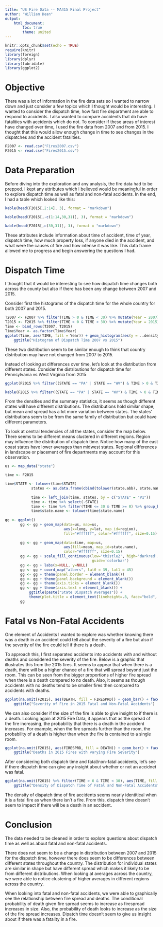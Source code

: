 ---
title: "US Fire Data -- MA415 Final Project"
author: "William Dean"
output: 
    html_document:
        toc: true
        theme: united
---

```{r setup, include=FALSE}
knitr::opts_chunk$set(echo = TRUE)
require(knitr)
library(foreign)
library(dplyr)
library(lubridate)
library(ggplot2)

```

# Objective

There was a lot of information in the fire data sets so I wanted to narrow down and just consider a few topics which I thought would be interesting. I wanted to consider the dispatch time, how fast fire department are able to respond to accidents. I also wanted to compare accidents that do have fatalities with accidents which do not. To consider if these areas of interest have changed over time, I used the fire data from 2007 and from 2015. I thought that this would allow enough change in time to see changes in the dispatches and the accident fatalities.


```{r echo=FALSE}
F2007 <- read.csv("Fires2007.csv")
F2015 <- read.csv("Fires2015.csv")
```

# Data Preparation

Before diving into the exploration and any analysis, the fire data had to be prepped. I kept any attributes which I believed would be meaningful in order to explore dispatch time as well as fatal and non-fatal accidents. In the end, I had a table which looked like this:

```{r echo = FALSE, fig.align='center'}
kable(head(F2015[,2:14], 3), format = "markdown")
```
```{r echo = FALSE, fig.align='center'}
kable(head(F2015[,-c(1:14,30,31)], 3), format = "markdown")
```
```{r echo = FALSE, fig.align='center'}
kable(head(F2015[,c(30,31)], 3), format = "markdown")
```


These attributes include information about time of accident, time of year, dispatch time, how much property loss, if anyone died in the accident, and what were the causes of fire and how intense it was like. This data frame allowed me to progress and begin answering the questions I had.

# Dispatch Time

I thought that it would be interesting to see how dispatch time changes both across the county but also if there has been any change between 2007 and 2015.

Consider first the histograms of the dispatch time for the whole country for both 2007 and 2015.

```{r echo = FALSE, message = FALSE, warning=FALSE }
T2007 <- F2007 %>% filter(TIME > 0 & TIME < 30) %>% mutate(Year = 2007) %>% select(Year, TIME)
T2015 <- F2015 %>% filter(TIME > 0 & TIME < 30) %>% mutate(Year = 2015) %>% select(Year, TIME)
Time <- bind_rows(T2007, T2015)
Time$Year <- as.factor(Time$Year)
ggplot(Time, aes(TIME, fill = Year)) + geom_histogram(aes(y = ..density..)) + facet_wrap(~Year) +
    ggtitle("Histogram of Dispatch Time 2007 vs 2015")
```

These two distribution seem to be similar enough to think that country distribution may have not changed from 2007 to 2015.

Instead of looking at differences over time, let's look at the distribution from different states. Consider the distributions for dispatch time for Pennsylvania vs West Virginia from 2015

```{r echo=FALSE, message=FALSE}
ggplot(F2015 %>% filter((STATE == "PA" | STATE == "WV") & TIME > 0 & TIME < 30), aes(TIME, fill = STATE)) + geom_histogram(aes(y = ..density..)) + facet_wrap(~STATE) + ggtitle("Dispatch Distribution in PA vs WV")
```
```{r echo = FALSE}
kable(F2015 %>% filter((STATE == "PA" | STATE == "WV") & TIME > 0 & TIME < 30) %>% group_by(STATE) %>% summarise(mean = mean(TIME, na.rm = TRUE), sd = sd(TIME), median = median(TIME, na.rm = TRUE)),format="markdown")
```

From the densities and the summary statistics, it seems as though different states will have different distributions. The distributions hold similar shape, but mean and spread has a lot more variation between states. The states' distributions seem to be from the same family of distribution but could have different parameters. 

To look at central tendencies of all the states, consider the map below. There seems to be different means clustered in different regions. Region may influence the distribution of dispatch time. Notice how many of the east coast states have lower averages than midwest states. Regional differences in landscape or placement of fire departments may account for this observation.

```{r echo = FALSE, message=FALSE, warning=FALSE}

us <- map_data("state")

time <- F2015

time$STATE <- tolower(time$STATE)
            states <- as.data.frame(cbind(tolower(state.abb), state.name))
            
            time <- left_join(time, states, by = c("STATE" = "V1"))
            time <- time %>% select(-STATE)
            time <- time %>% filter(TIME <= 30 & TIME >= 0) %>% group_by(state.name) %>% summarise(mean = mean(TIME, na.rm = T))
            time$state.name <- tolower(time$state.name)
            
gg <- ggplot()
       gg <- gg + geom_map(data=us, map=us,
                           aes(x=long, y=lat, map_id=region),
                           fill="#ffffff", color="#ffffff", size=0.15)
       
       gg <- gg + geom_map(data=time, map=us,
                           aes(fill=mean, map_id=state.name),
                           color="#ffffff", size=0.15)
       gg <- gg + scale_fill_continuous(low='thistle2', high='darkred', 
                                        guide='colorbar')
       gg <- gg + labs(x=NULL, y=NULL)
       gg <- gg + coord_map("albers", lat0 = 39, lat1 = 45) 
       gg <- gg + theme(panel.border = element_blank())
       gg <- gg + theme(panel.background = element_blank())
       gg <- gg + theme(axis.ticks = element_blank())
       gg <- gg + theme(axis.text = element_blank()) +
           ggtitle(paste("State Dispatch Averages")) +
           theme(plot.title = element_text(lineheight=.8, face="bold", size = 20))
       gg
```


# Fatal vs Non-Fatal Accidents

One element of Accidents I wanted to explore was whether knowing there was a death in an accident could tell about the severity of a fire but also if the severity of the fire could tell if there is a death.

To approach this, I first separated accidents into accidents with and without deaths and considered the severity of the fire. Below is a graphic that illustrates this from the 2015 fires. It seems to appear that when there is a death, there will be a higher chance of a fire that will spread beyond just the room. This can be seen from the bigger proportions of higher fire spread when there is a death compared to no death. Also, it seems as though accidents with no deaths tend to be smaller fires then compared to accidents with deaths.

```{r echo = FALSE}
ggplot(na.omit(F2015), aes(DEATH, fill = FIRESPRD)) + geom_bar() + facet_wrap(~DEATH, scale = "free") +
    ggtitle("Severity of Fire in 2015 Fatal and Non-Fatal Accidents")
```

We can also consider if the size of the fire is able to give insight to if there is a death. Looking again at 2015 Fire Data, it appears that as the spread of the fire increasing, the probability that there is a death in the accident increases. For example, when the fire spreads further than the room, the probability of a death is higher than when the fire is contained to a single room.

```{r echo = FALSE}
ggplot(na.omit(F2015), aes(FIRESPRD, fill = DEATH)) + geom_bar() + facet_wrap(~FIRESPRD, scale = "free") +
    ggtitle("Deaths in 2015 Fires with varying Fire Severity")
```


After considering both dispatch time and fatal/non-fatal accidents, let's see if there dispatch time can give any insight about whether or not an accidnet was fatal.

```{r echo = FALSE, message=FALSE}
ggplot(na.omit(F2015) %>% filter(TIME > 0 & TIME < 30), aes(TIME, fill = DEATH)) + geom_histogram(aes(y = ..density..)) + facet_wrap(~DEATH) + 
    ggtitle("Density of Dispatch Time of Fatal and Non-Fatal Accidents")
```

The density of dispatch time of fire accidents seems nearly identitical when it is a fatal fire as when there isn't a fire. From this, dispatch time doesn't seem to impact if there will be a death in an accident.

# Conclusion

The data needed to be cleaned in order to explore questions about dispatch time as well as about fatal and non-fatal accidents.

There does not seem to be a change in distribution between 2007 and 2015 for the dispatch time, however there does seem to be differences between different states throughout the country. The distribution for individual states are similar in shape but have different spread which makes it likely to be from different distributions. When looking at averages across the country, we were able to notice clustering of higher averages in different regions across the country.

When looking into fatal and non-fatal accidents, we were able to graphically see the relationship between fire spread and deaths. The conditional probability of death given fire spread seems to increase as firespread increases in size. Also, the probability of death looks to increase as the size of the fire spread increases. Dipatch time doesn't seem to give us insight about if there was a fatality in a fire.
